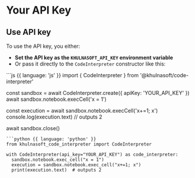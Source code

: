
# Your API Key

<APIKey/>


## Use API key

To use the API key, you either:
- **Set the API key as the `KHULNASOFT_API_KEY` environment variable**
- Or pass it directly to the `CodeInterpreter` constructor like this:
<CodeGroup isRunnable={false}>
```js {{ language: 'js' }}
import { CodeInterpreter } from '@khulnasoft/code-interpreter'

const sandbox = await CodeInterpreter.create({ apiKey: 'YOUR_API_KEY' })
await sandbox.notebook.execCell('x = 1')

const execution = await sandbox.notebook.execCell('x+=1; x')
console.log(execution.text)  // outputs 2

await sandbox.close()
```
```python {{ language: 'python' }}
from khulnasoft_code_interpreter import CodeInterpreter

with CodeInterpreter(api_key="YOUR_API_KEY") as code_interpreter:
  sandbox.notebook.exec_cell("x = 1")
  execution = sandbox.notebook.exec_cell("x+=1; x")
  print(execution.text)  # outputs 2
```
</CodeGroup>
